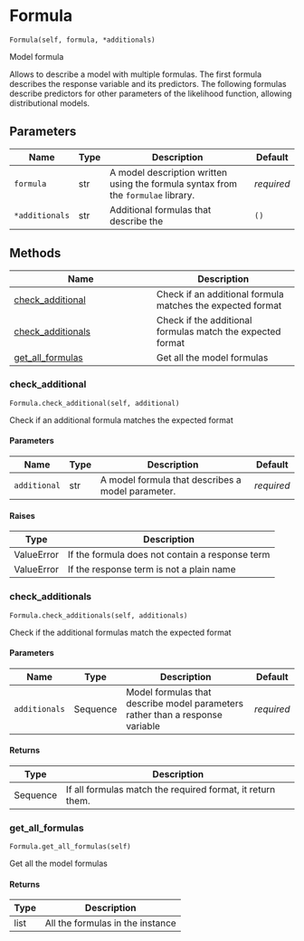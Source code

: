 # Formula { #bambi.Formula }

`Formula(self, formula, *additionals)`

Model formula

Allows to describe a model with multiple formulas. The first formula describes the response
variable and its predictors. The following formulas describe predictors for other parameters
of the likelihood function, allowing distributional models.

## Parameters

| Name           | Type   | Description                                                                         | Default    |
|----------------|--------|-------------------------------------------------------------------------------------|------------|
| `formula`      | str    | A model description written using the formula syntax from the ``formulae`` library. | _required_ |
| `*additionals` | str    | Additional formulas that describe the                                               | `()`       |

## Methods

| Name | Description |
| --- | --- |
| [check_additional](#bambi.Formula.check_additional) | Check if an additional formula matches the expected format |
| [check_additionals](#bambi.Formula.check_additionals) | Check if the additional formulas match the expected format |
| [get_all_formulas](#bambi.Formula.get_all_formulas) | Get all the model formulas |

### check_additional { #bambi.Formula.check_additional }

`Formula.check_additional(self, additional)`

Check if an additional formula matches the expected format

#### Parameters

| Name         | Type   | Description                                       | Default    |
|--------------|--------|---------------------------------------------------|------------|
| `additional` | str    | A model formula that describes a model parameter. | _required_ |

#### Raises

| Type       | Description                                     |
|------------|-------------------------------------------------|
| ValueError | If the formula does not contain a response term |
| ValueError | If the response term is not a plain name        |

### check_additionals { #bambi.Formula.check_additionals }

`Formula.check_additionals(self, additionals)`

Check if the additional formulas match the expected format

#### Parameters

| Name          | Type     | Description                                                                   | Default    |
|---------------|----------|-------------------------------------------------------------------------------|------------|
| `additionals` | Sequence | Model formulas that describe model parameters rather than a response variable | _required_ |

#### Returns

| Type     | Description                                                |
|----------|------------------------------------------------------------|
| Sequence | If all formulas match the required format, it return them. |

### get_all_formulas { #bambi.Formula.get_all_formulas }

`Formula.get_all_formulas(self)`

Get all the model formulas

#### Returns

| Type   | Description                      |
|--------|----------------------------------|
| list   | All the formulas in the instance |